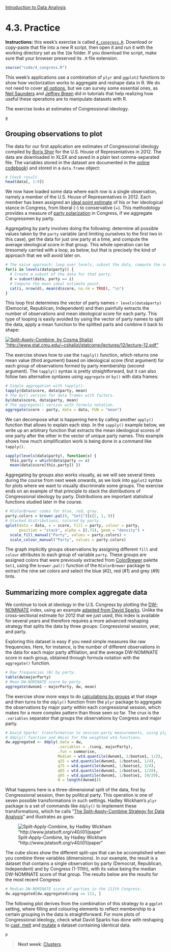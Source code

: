 <style>@import url(style.css);</style>
[Introduction to Data Analysis](index.html "Course index")

# 4.3. Practice

[bshor-data]: http://research.bshor.com/2012/10/31/individual-2012-congressional-candidate-scores/ "Individual 2012 Congressional Candidate Scores (Boris Shor)"
[bshor-iep]: http://research.bshor.com/2012/10/31/generating-the-2012-congressional-candidate-scores/ "Generating the 2012 Congressional Candidate Scores (Boris Shor)"
[bshor-detail]: http://research.bshor.com/2012/10/31/scoring-the-2012-congressional-candidates/ "Graphs of the 2012 Congressional Candidates (Boris Shor)"
[cb]: http://colorbrewer2.org/ "ColorBrewer 2.0 (Cynthia Brewer)"
[cs-split-apply-combine]: http://www.stat.cmu.edu/~cshalizi/statcomp/lectures/12/lecture-12.pdf "Lecture 12: Split/Apply/Combine with plyr (Cosma Shalizi)"
[ds-plyr]: http://is-r.tumblr.com/post/33765462561/the-distribution-of-ideology-in-the-u-s-house-with "The distribution of ideology in the U.S. House (with plyr) (David Sparks)"
[dw-source]: http://voteview.org/dwnominate.asp
[gs-aggr]: https://gastonsanchez.wordpress.com/2012/06/28/5-ways-to-do-some-calculation-by-groups/ "5 ways to do calculations by group (Gaston Sanchez)"
[hw-plyr]: http://www.jstatsoft.org/v40/i01/paper "The Split-Apply-Combine Strategy for Data Analysis (Hadley Wickham)"
[jb-summarize]: http://www.slideshare.net/jeffreybreen/grouping-summarizing-data-in-r "Grouping & Summarizing Data in R (Jeffrey Breen)"
[ns-apply]: http://nsaunders.wordpress.com/2010/08/20/a-brief-introduction-to-apply-in-r/ "A brief introduction to “apply” in R (Neil Saunders)"
[so-apply]: http://stackoverflow.com/a/7141669/635806 "R Grouping functions: sapply vs. lapply vs. apply. vs. tapply vs. by vs. aggregate vs… (StackOverflow)"

<p class="info"><strong>Instructions:</strong> this week's exercise is called <code><a href="4_congress.R">4_congress.R</a></code>. Download or copy-paste that file into a new R script, then open it and run it with the working directory set as the <code>IDA</code> folder. If you download the script, make sure that your browser preserved its <code>.R</code> file extension.</p>

```r
source("code/4_congress.R")
```

This week's applications use a combination of `plyr` and `ggplot2` functions to show how vectorization works to aggregate and reshape data in R. We do not need to cover [all options][so-apply], but we can survey some essential ones, as [Neil Saunders][ns-apply] and [Jeffrey Breen][jb-summarize] did in tutorials that help realizing how useful these operations are to manipulate datasets with R.

The exercise looks at estimates of Congressional ideology.

```r
g
```

## Grouping observations to plot 

The data for our first application are estimates of Congressional ideology compiled by [Boris Shor][bshor-data] for the U.S. House of Representatives in 2012. The data are downloaded in XLSX and saved in a plain text comma-separated file. The variables stored in the dataset are documented in the [online codebook][bshor-data]) and stored in a `data.frame` object:

```r
# Check result.
head(data[, 1:9])
```

We now have loaded some data where each row is a single observation, namely a member of the U.S. House of Representatives in 2012. Each member has been assigned an [ideal point estimate][bshor-iep] of his or her ideological stance in Congress, from liberal (-) to conservative (+). This methodology provides a measure of [party polarization][bshor-detail] in Congress, if we aggregate Congressmen by party.

Aggregating by party involves doing the following: determine all possible values taken by the `party` variable (and limiting ourselves to the first two in this case), get the data for just one party at a time, and compute the average ideological score in that group. This whole operation can be tiresomely carried with a loop, as below, but that is precisely the kind of approach that we will avoid later on.

```r
# The naive approach: loop over levels, subset the data, compute the scores.
for(i in levels(data$party)) {
  # Create a subset of the data for that party.
  d = subset(data, party == i)
  # Compute the mean ideal estimate point.
  cat(i, nrow(d), mean(d$score, na.rm = TRUE), "\n")
}
```

This loop first determines the vector of party names `r levels(data$party)` (Democrat, Republican, Independent) and then painfully extracts the number of observations and mean ideological score for each party. This type of looping is easily avoided by using the vector of party names to split the data, apply a mean function to the splitted parts and combine it back to shape:

[![Split-Apply-Combine, by Cosma Shalizi "http://www.stat.cmu.edu/~cshalizi/statcomp/lectures/12/lecture-12.pdf"](images/split-apply-combine-shalizi.png)][cs-split-apply-combine]

The exercise shows how to use the `tapply()` function, which returns one mean value (third argument) based on ideological score (first argument) for each group of observations formed by party membership (second argument). The `tapply()` syntax is pretty straightforward, but it can also follow two alternative syntaxes using `aggregate` or `by()` with data frames:

```r
# Simple aggregation with tapply().
tapply(data$score, data$party, mean)
# The by() version for data frames with factors.
by(data$score, data$party, mean)
# The aggregate() version with formula notation.
aggregate(score ~ party, data = data, FUN = "mean")
```

We can decompose what is happening here by calling another `apply()` function that allows to explain each step. In the `sapply()` example below, we write up an arbitrary function that extracts the mean ideological scores of one party after the other in the vector of unique party names. This example shows how much simplification work is being done in a command like `tapply()`.

```r
sapply(levels(data$party), function(x) { 
  this.party = which(data$party == x)
  mean(data$score[this.party]) })
```

Aggregating by groups also works visually, as we will see several times during the course from next week onwards, as we look into `ggplot2` syntax for plots where we want to visually discriminate some groups. The exercise ends on an example of that principle to stack the distributions of Congressional ideology by party. Distributions are important statistical functions studied later in the course.

```r
# RColorBrewer codes for blue, red, gray.
party.colors = brewer.pal(9, "Set1")[c(2, 1, 9)]
# Stacked distributions, colored by party.
qplot(data = data, x = score, fill = party, colour = party, 
      position = "stack", alpha = I(.75), geom = "density") + 
  scale_fill_manual("Party", values = party.colors) +
  scale_colour_manual("Party", values = party.colors)
```

The graph implicitly groups observations by assigning different `fill` and `colour` attributes to each group of variable `party`. These groups are assigned colors that were previously extracted from [ColorBrewer][cb] palette `Set1`, using the `brewer.pal()` function of the `RColorBrewer` package to extract the nine set colors and select the blue (#2), red (#1) and grey (#9) tints.

## Summarizing more complex aggregate data

We continue to look at ideology in the U.S. Congress by plotting the [DW-NOMINATE][dw-source] index, using an example [adapted from David Sparks][ds-plyr]. Unlike the cross-sectional estimate for 2012 that we just used, this index is available for several years and therefore requires a more advanced reshaping strategy that splits the data by three groups: Congressional session, year, and party.

Exploring this dataset is easy if you need simple measures like raw frequencies. Here, for instance, is the number of different observations in the data for each major party affiliation, and the average DW-NOMINATE score in each group, obtained through formula notation with the `aggregate()` function. 

```r
# Raw frequencies (N) by party.
table(dw$majorParty)
# Mean DW-NOMINATE score by party.
aggregate(dwnom1 ~ majorParty, dw, mean)
```

The exercise show more ways to do [calculations by groups][gs-aggr] at that stage and then turns to the `ddply()` function from the `plyr` package to aggregate the observations by major party within each congressional session, which makes for a more complex pattern than those seen so far. The crux is the `.variables` separator that groups the observations by Congress and major party.

```r
# David Sparks' transformation to session-party measurements, using plyr for the
# ddply() function and Hmisc for the weighted wtd.functions.
dw.aggregated <- ddply(.data = dw,
                       .variables = .(cong, majorParty),
                       .fun = summarise,
                       Median = wtd.quantile(dwnom1, 1/bootse1, 1/2),
                       q25 = wtd.quantile(dwnom1, 1/bootse1, 1/4),
                       q75 = wtd.quantile(dwnom1, 1/bootse1, 3/4),
                       q05 = wtd.quantile(dwnom1, 1/bootse1, 1/20),
                       q95 = wtd.quantile(dwnom1, 1/bootse1, 19/20),
                       N = length(dwnom1))
```

What happens here is a three-dimensional split of the data, first by Congressional session, then by political party. This operation is one of seven possible transformations in such settings. Hadley Wickham's `plyr` package is a set of commands like `ddply()` to implement these transformations, which he calls "[The Split-Apply-Combine Strategy for Data Analysis][hw-plyr]" and illustrates as goes:

![Split-Apply-Combine, by Hadley Wickham "http://www.jstatsoft.org/v40/i01/paper"](images/split-apply-combine-wickham.png)

The cube slices show the different split-ups that can be accomplished when you combine three variables (dimensions). In our example, the result is a dataset that contains a single observation by party (Democrat, Republican, Independent) and by Congress (1-111th), with its value being the median DW-NOMINATE score of that group. The results below are the results for the most recent Congress:

```r
# Median DW-NOMINATE score of parties in the 111th Congress.
dw.aggregated[dw.aggregated$cong == 111, ]
```

The following plot derives from the combination of this strategy to a `ggplot` setting, where filling and colouring elements to reflect membership to a certain grouping in the data is straightforward. For more plots of Congressional ideology, check what David Sparks has done with reshaping to [cast, melt][ds-reshape] and [mutate][ds-mutate] a dataset containing identical data.

[ds-reshape]: http://is-r.tumblr.com/post/34556058683/ggtutorial-day-1-using-reshape "GGtutorial: Day 1 - using reshape() (David Sparks)"
[ds-mutate]: http://is-r.tumblr.com/post/34288940225/congressional-ideology-by-state "Congressional ideology by state (David Sparks)"

```r
p
```

> __Next week__: [Clusters](/).

<!-- 050_clusters.html -->
